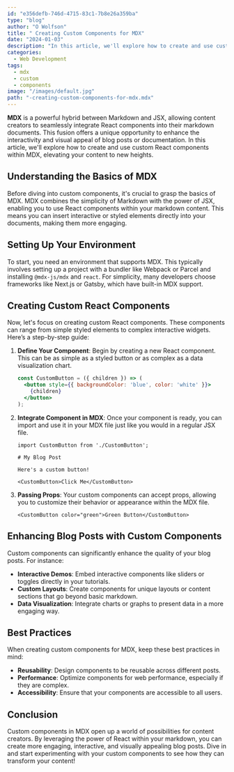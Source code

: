 ```yaml
---
id: "e356defb-746d-4715-83c1-7b8e26a359ba"
type: "blog"
author: "O Wolfson"
title: " Creating Custom Components for MDX"
date: "2024-01-03"
description: "In this article, we'll explore how to create and use custom React components within MDX."
categories:
  - Web Development
tags:
  - mdx
  - custom
  - components
image: "/images/default.jpg"
path: "-creating-custom-components-for-mdx.mdx"
---
```


**MDX** is a powerful hybrid between Markdown and JSX, allowing content creators to seamlessly integrate React components into their markdown documents. This fusion offers a unique opportunity to enhance the interactivity and visual appeal of blog posts or documentation. In this article, we'll explore how to create and use custom React components within MDX, elevating your content to new heights.

## Understanding the Basics of MDX

Before diving into custom components, it's crucial to grasp the basics of MDX. MDX combines the simplicity of Markdown with the power of JSX, enabling you to use React components within your markdown content. This means you can insert interactive or styled elements directly into your documents, making them more engaging.

## Setting Up Your Environment

To start, you need an environment that supports MDX. This typically involves setting up a project with a bundler like Webpack or Parcel and installing `@mdx-js/mdx` and `react`. For simplicity, many developers choose frameworks like Next.js or Gatsby, which have built-in MDX support.

## Creating Custom React Components

Now, let's focus on creating custom React components. These components can range from simple styled elements to complex interactive widgets. Here’s a step-by-step guide:

1. **Define Your Component**: Begin by creating a new React component. This can be as simple as a styled button or as complex as a data visualization chart.

    ```jsx
    const CustomButton = ({ children }) => (
      <button style={{ backgroundColor: 'blue', color: 'white' }}>
        {children}
      </button>
    );
    ```

2. **Integrate Component in MDX**: Once your component is ready, you can import and use it in your MDX file just like you would in a regular JSX file.

    ```mdx
    import CustomButton from './CustomButton';

    # My Blog Post

    Here's a custom button!

    <CustomButton>Click Me</CustomButton>
    ```

3. **Passing Props**: Your custom components can accept props, allowing you to customize their behavior or appearance within the MDX file.

    ```mdx
    <CustomButton color="green">Green Button</CustomButton>
    ```

## Enhancing Blog Posts with Custom Components

Custom components can significantly enhance the quality of your blog posts. For instance:

- **Interactive Demos**: Embed interactive components like sliders or toggles directly in your tutorials.
- **Custom Layouts**: Create components for unique layouts or content sections that go beyond basic markdown.
- **Data Visualization**: Integrate charts or graphs to present data in a more engaging way.

## Best Practices

When creating custom components for MDX, keep these best practices in mind:

- **Reusability**: Design components to be reusable across different posts.
- **Performance**: Optimize components for web performance, especially if they are complex.
- **Accessibility**: Ensure that your components are accessible to all users.

## Conclusion

Custom components in MDX open up a world of possibilities for content creators. By leveraging the power of React within your markdown, you can create more engaging, interactive, and visually appealing blog posts. Dive in and start experimenting with your custom components to see how they can transform your content!
